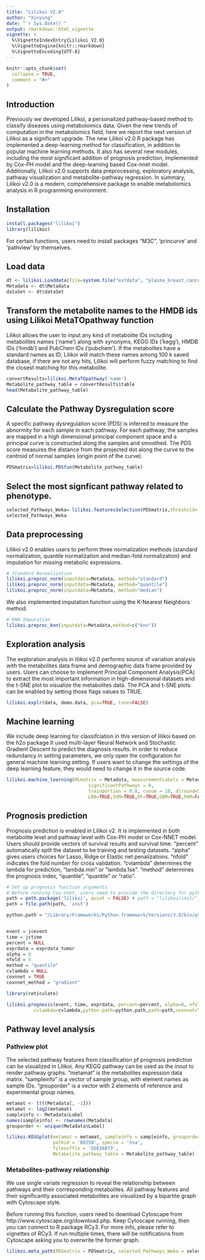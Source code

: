 ```yaml
---
title: "Lilikoi V2.0"
author: "Xinying"
date: "`r Sys.Date()`"
output: rmarkdown::html_vignette
vignette: >
  %\VignetteIndexEntry{Lilikoi V2.0}
  %\VignetteEngine{knitr::rmarkdown}
  %\VignetteEncoding{UTF-8}
---
```


```r
knitr::opts_chunk$set(
  collapse = TRUE,
  comment = "#>"
)
```



## Introduction

Previously we developed Lilikoi, a personalized pathway-based method to classify diseases using metabolomics data. Given the new trends of computation in the metabolomics field, here we report the next version of Lilikoi as a significant upgrade. The new Lilikoi v2.0 R package has implemented a deep-learning method for classification, in addition to popular machine learning methods. It also has several new modules, including the most significant addition of prognosis prediction, implemented by Cox-PH model and the deep-learning based Cox-nnet model. Additionally, Lilikoi v2.0 supports data preprocessing, exploratory analysis, pathway visualization and metabolite-pathway regression. In summary, Lilikoi v2.0 is a modern, comprehensive package to enable metabolomics analysis in R programming environment.

## Installation

```r
install.packages("lilikoi")
library(lilikoi)
```

For certain functions, users need to install packages "M3C", 'princurve' and 'pathview' by themselves.

## Load data

```r
dt <- lilikoi.Loaddata(file=system.file("extdata", "plasma_breast_cancer.csv", package = "lilikoi"))
Metadata <- dt$Metadata
dataSet <- dt$dataSet
```


## Transform the metabolite names to the HMDB ids using Lilikoi MetaTOpathway function
Lilikoi allows the user to input any kind of metabolite IDs including metabolites names ('name') along with synonyms, KEGG IDs ('kegg'), HMDB IDs ('hmdb') and PubChem IDs ('pubchem').
If the metabolites have a standard names as ID, Lilikoi will match these names among 100 k saved database, if there are not any hits, Lilikoi will perform fuzzy matching to find the closest matching for this metabolite.

```r
convertResults=lilikoi.MetaTOpathway('name')
Metabolite_pathway_table = convertResults$table
head(Metabolite_pathway_table)
```

## Calculate the Pathway Dysregulation score

A specific pathway dysregulation score (PDS) is inferred to measure the abnormity for each sample in each pathway. For each pathway, the samples are mapped in a high dimensional principal component space and a principal curve is constructed along the samples and smoothed. The PDS score measures the distance from the projected dot along the curve to the centroid of normal samples (origin point of the curve).

```r
PDSmatrix=lilikoi.PDSfun(Metabolite_pathway_table)
```

## Select the most signficant pathway related to phenotype.

```r
selected_Pathways_Weka= lilikoi.featuresSelection(PDSmatrix,threshold= 0.50,method="gain")
selected_Pathways_Weka
```


## Data preprocessing

Lilikoi v2.0 enables users to perform three normalization methods (standard normalization, quantile normalization and median-fold normalization) and imputation for missing metabolic expressions.

```r
# Standard Normalization
lilikoi.preproc_norm(inputdata=Metadata, method="standard")
lilikoi.preproc_norm(inputdata=Metadata, method="quantile")
lilikoi.preproc_norm(inputdata=Metadata, method="median")
```

We also implemented imputation function using the K-Nearest Neighbors method.

```r
# KNN Imputation
lilikoi.preproc_knn(inputdata=Metadata,method=c("knn"))
```


## Exploration analysis

The exploration analysis in lilikoi v2.0 performs source of variation analysis with the metabolites data frame and demographic data frame provided by users. Users can choose to implement Principal Component Analysis(PCA) to extract the most important information in high-dimensional datasets and the t-SNE plot to visualize the metabolites data. The PCA and t-SNE plots can be enabled by setting those flags values to TRUE.


```r
lilikoi.explr(data, demo.data, pca=TRUE, tsne=FALSE)
```


## Machine learning

We include deep learning for classifciation in this version of lilikoi based on the h2o package.It used multi-layer Neural Network and Stochastic Gradient Descent to predict the diagnosis results. In order to reduce redundancy in setting parameters, we only open the configuration for general machine learning setting. If users want to change the settings of the deep learning feature, they would need to change it in the source code.

```r
lilikoi.machine_learning(MLmatrix = Metadata, measurementLabels = Metadata$Label,
                              significantPathways = 0,
                              trainportion = 0.8, cvnum = 10, dlround=50,nrun=10, Rpart=TRUE,
                              LDA=TRUE,SVM=TRUE,RF=TRUE,GBM=TRUE,PAM=FALSE,LOG=TRUE,DL=TRUE)
```


## Prognosis prediction

Prognosis prediction is enabled in Lilikoi v2. It is implemented in both metabolite level and pathway level with Cox-PH model or Cox-NNET model. Users should provide vectors of survival results and survival time. "percent" automatically split the dataset to be training and testing datasets. "alpha" gives users choices for Lasso, Ridge or Elastic net penalizations. "nfold" indicates the fold number for cross validation. "cvlambda" determines the lambda for prediction, "lambda.min" or "lambda.1se". "method" determines the prognosis index, "quantile", "quantile" or "ratio".
 
```r
# Set up prognosis function arguments
# Before running Cox-nnet, users need to provide the directory for python3 and the inst file in lilikoi
path = path.package('lilikoi', quiet = FALSE) # path = "lilikoi/inst/", use R to run
path = file.path(path, 'inst')

python.path = "/Library/Frameworks/Python.framework/Versions/3.8/bin/python3"


event = jcevent
time = jctime
percent = NULL
exprdata = exprdata_tumor
alpha = 0
nfold = 5
method = "quantile"
cvlambda = NULL
coxnnet = TRUE
coxnnet_method = "gradient"

library(reticulate)

lilikoi.prognosis(event, time, exprdata, percent=percent, alpha=0, nfold=5, method="quantile",
          cvlambda=cvlambda,python.path=python.path,path=path,coxnnet=TRUE,coxnnet_method="gradient")

```


## Pathway level analysis

### Pathview plot

The selected pathway features from classification pf prognosis prediction can be visualized in Lilikoi. Any KEGG pathway can be used as the inout to render pathway graphs. "metamat" is the metabolites expression data matrix. "sampleinfo" is a vector of sample group, with element names as sample IDs. "grouporder" is a vector with 2 elements of reference and experimental group names.

```r
metamat <- t(t(Metadata[, -1]))
metamat <- log2(metamat)
sampleinfo <- Metadata$Label
names(sampleinfo) <- rownames(Metadata)
grouporder <- unique(Metadata$Label)

lilikoi.KEGGplot(metamat = metamat, sampleinfo = sampleinfo, grouporder = grouporder,
                 pathid = '00250', specie = 'hsa',
                 filesuffix = 'GSE16873', 
                 Metabolite_pathway_table = Metabolite_pathway_table)
```

### Metabolites-pathway relationship

We use single variate regression to reveal the relationship between pathways and their corresponding metabolites. All pathway features and their significantly associated metabolites are visualized by a bipartite graph with Cytoscape style.

Before running this function, users need to download Cytoscape from http://www.cytoscape.org/download.php. Keep Cytoscape running, then you can connect to R package RCy3. For more info, please refer to vignettes of RCy3. If run multiple times, there will be notifications from Cytoscape asking you to overwrite the former graph.

```r
lilikoi.meta_path(PDSmatrix = PDSmatrix, selected_Pathways_Weka = selected_Pathways_Weka, Metabolite_pathway_table = Metabolite_pathway_table)
```

